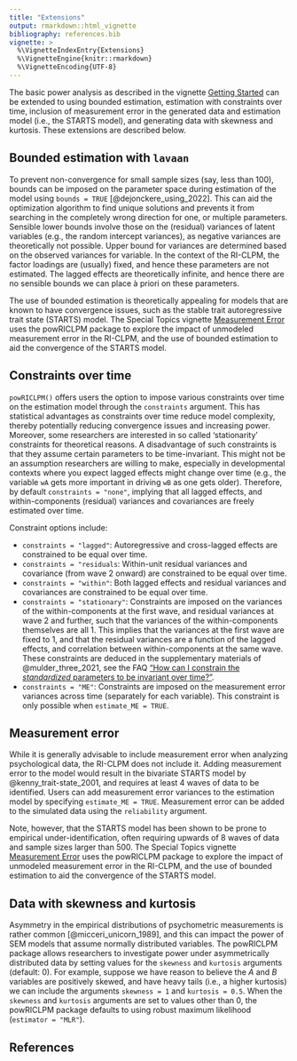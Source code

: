 ---
title: "Extensions"
output: rmarkdown::html_vignette
bibliography: references.bib
vignette: >
  %\VignetteIndexEntry{Extensions}
  %\VignetteEngine{knitr::rmarkdown}
  %\VignetteEncoding{UTF-8}
---

The basic power analysis as described in the vignette [Getting Started](https://jeroendmulder.github.io/powRICLPM/articles/start.html) can be extended to using bounded estimation, estimation with constraints over time, inclusion of measurement error in the generated data and estimation model (i.e., the STARTS model), and generating data with skewness and kurtosis. These extensions are described below.

## Bounded estimation with `lavaan`
To prevent non-convergence for small sample sizes (say, less than 100), bounds can be imposed on the parameter space during estimation of the model using `bounds = TRUE` [@dejonckere_using_2022]. This can aid the optimization algorithm to find unique solutions and prevents it from searching in the completely wrong direction for one, or multiple parameters. Sensible lower bounds involve those on the (residual) variances of latent variables (e.g., the random intercept variances), as negative variances are theoretically not possible. Upper bound for variances are determined based on the observed variances for variable. In the context of the RI-CLPM, the factor loadings are (usually) fixed, and hence these parameters are not estimated. The lagged effects are theoretically infinite, and hence there are no sensible bounds we can place à priori on these parameters. 

The use of bounded estimation is theoretically appealing for models that are known to have convergence issues, such as the stable trait autoregressive trait state (STARTS) model. The Special Topics vignette [Measurement Error](https://jeroendmulder.github.io/powRICLPM/articles/measurement_error.html) uses the powRICLPM package to explore the impact of unmodeled measurement error in the RI-CLPM, and the use of bounded estimation to aid the convergence of the STARTS model. 

## Constraints over time
`powRICLPM()` offers users the option to impose various constraints over time on the estimation model through the `constraints` argument. This has statistical advantages as constraints over time reduce model complexity, thereby potentially reducing convergence issues and increasing power. Moreover, some researchers are interested in so called 'stationarity' constraints for theoretical reasons. A disadvantage of such constraints is that they assume certain parameters to be time-invariant. This might not be an assumption researchers are willing to make, especially in developmental contexts where you expect lagged effects might change over time (e.g., the variable `wA` gets more important in driving `wB` as one gets older). Therefore, by default `constraints = "none"`, implying that all lagged effects, and within-components (residual) variances and covariances are freely estimated over time. 

Constraint options include:

- `constraints = "lagged"`: Autoregressive and cross-lagged effects are constrained to be equal over time. 
- `constraints = "residuals`: Within-unit residual variances and covariance (from wave 2 onward) are constrained to be equal over time.
- `constraints = "within"`: Both lagged effects and residual variances and covariances are constrained to be equal over time.
- `constraints = "stationary"`: Constraints are imposed on the variances of the within-components at the first wave, and residual variances at wave 2 and further, such that the variances of the within-components themselves are all 1. This implies that the variances at the first wave are fixed to 1, and that the residual variances are a function of the lagged effects, and correlation between within-components at the same wave. These constraints are deduced in the supplementary materials of @mulder_three_2021, see the FAQ ["How can I constrain the *standardized* parameters to be invariant over time?"](https://jeroendmulder.github.io/RI-CLPM/faq.html#Standardization).
- `constraints = "ME"`: Constraints are imposed on the measurement error variances across time (separately for each variable). This constraint is only possible when `estimate_ME = TRUE`. 

## Measurement error
While it is generally advisable to include measurement error when analyzing psychological data, the RI-CLPM does not include it. Adding measurement error to the model would result in the bivariate STARTS model by @kenny_trait-state_2001, and requires at least 4 waves of data to be identified. Users can add measurement error variances to the estimation model by specifying `estimate_ME = TRUE`. Measurement error can be added to the simulated data using the `reliability` argument.

Note, however, that the STARTS model has been shown to be prone to empirical under-identification, often requiring upwards of 8 waves of data and sample sizes larger than 500. The Special Topics vignette [Measurement Error](https://jeroendmulder.github.io/powRICLPM/articles/measurement_error.html) uses the powRICLPM package to explore the impact of unmodeled measurement error in the RI-CLPM, and the use of bounded estimation to aid the convergence of the STARTS model. 

## Data with skewness and kurtosis
Asymmetry in the empirical distributions of psychometric measurements is rather common [@micceri_unicorn_1989], and this can impact the power of SEM models that assume normally distributed variables. The powRICLPM package allows researchers to investigate power under asymmetrically distributed data by setting values for the `skewness` and `kurtosis` arguments (default: 0). For example, suppose we have reason to believe the $A$ and $B$ variables are positively skewed, and have heavy tails (i.e., a higher kurtosis) we can include the arguments `skewness = 1` and `kurtosis = 0.5`. When the `skewness` and `kurtosis` arguments are set to values other than 0, the powRICLPM package defaults to using robust maximum likelihood (`estimator = "MLR"`). 

## References

